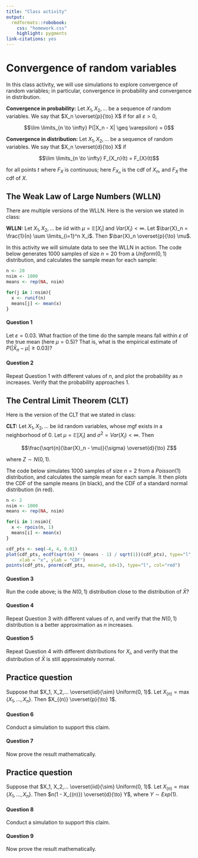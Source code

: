 ```yaml
---
title: "Class activity"
output: 
  rmdformats::robobook:
    css: "homework.css"
    highlight: pygments
link-citations: yes
---
```


# Convergence of random variables

In this class activity, we will use simulations to explore convergence of random variables; in particular, convergence in probability and convergence in distribution.

**Convergence in probability:** Let $X_1, X_2, ...$ be a sequence of random variables. We say that $X_n \overset{p}{\to} X$ if for all $\varepsilon > 0$,

$$\lim \limits_{n \to \infty} P(|X_n - X| \geq \varepsilon) = 0$$

**Convergence in distribution:** Let $X_1, X_2, ...$ be a sequence of random variables. We say that $X_n \overset{d}{\to} X$ if 

$$\lim \limits_{n \to \infty} F_{X_n}(t) = F_{X}(t)$$

for all points $t$ where $F_X$ is continuous; here $F_{X_n}$ is the cdf of $X_n$, and $F_X$ the cdf of $X$.

## The Weak Law of Large Numbers (WLLN)

There are multiple versions of the WLLN. Here is the version we stated in class:

**WLLN:** Let $X_1, X_2,...$ be iid with $\mu = \mathbb{E}[X_i]$ and $Var(X_i) < \infty$. Let $\bar{X}_n = \frac{1}{n} \sum \limits_{i=1}^n X_i$. Then $\bar{X}_n \overset{p}{\to} \mu$.

In this activity we will simulate data to see the WLLN in action. The code below generates 1000 samples of size $n = 20$ from a $Uniform(0, 1)$ distribution, and calculates the sample mean for each sample:

```r
n <- 20
nsim <- 1000
means <- rep(NA, nsim)

for(j in 1:nsim){
  x <- runif(n)
  means[j] <- mean(x)
}
```

:::{.question}
#### Question 1

Let $\varepsilon = 0.03$. What fraction of the time do the sample means fall within $\varepsilon$ of the true mean (here $\mu = 0.5$)? That is, what is the empirical estimate of $P(|\bar{X}_n - \mu| \geq 0.03)$?
:::

:::{.question}
#### Question 2

Repeat Question 1 with different values of $n$, and plot the probability as $n$ increases. Verify that the probability approaches 1.
:::


## The Central Limit Theorem (CLT)

Here is the version of the CLT that we stated in class:

**CLT:** Let $X_1, X_2,...$ be iid random variables, whose mgf exists in a neighborhood of 0. Let $\mu = \mathbb{E}[X_i]$ and $\sigma^2 = Var(X_i) < \infty$. Then 

$$\frac{\sqrt{n}(\bar{X}_n - \mu)}{\sigma} \overset{d}{\to} Z$$

where $Z \sim N(0, 1)$.

The code below simulates 1000 samples of size $n = 2$ from a $Poisson(1)$ distribution, and calculates the sample mean for each sample. It then plots the CDF of the sample means (in black), and the CDF of a standard normal distribution (in red).

```r
n <- 2
nsim <- 1000
means <- rep(NA, nsim)

for(i in 1:nsim){
  x <- rpois(n, 1)
  means[i] <- mean(x)
}

cdf_pts <- seq(-4, 4, 0.01)
plot(cdf_pts, ecdf(sqrt(n) * (means - 1) / sqrt(1))(cdf_pts), type="l", 
     xlab = "x", ylab = "CDF")
points(cdf_pts, pnorm(cdf_pts, mean=0, sd=1), type="l", col="red")
```

:::{.question}
#### Question 3

Run the code above; is the $N(0, 1)$ distribution close to the distribution of $\bar{X}$?
:::

:::{.question}
#### Question 4

Repeat Question 3 with different values of $n$, and verify that the $N(0, 1)$ distribution is a better approximation as $n$ increases.
:::

:::{.question}
#### Question 5

Repeat Question 4 with different distributions for $X_i$, and verify that the distribution of $\bar{X}$ is still approximately normal.
:::

## Practice question

Suppose that $X_1, X_2,... \overset{iid}{\sim} Uniform(0, 1)$. Let $X_{(n)} = \max\{X_1,...,X_n\}$. Then $X_{(n)} \overset{p}{\to} 1$. 


:::{.question}
#### Question 6

Conduct a simulation to support this claim.
:::

:::{.question}
#### Question 7

Now prove the result mathematically.
:::


## Practice question

Suppose that $X_1, X_2,... \overset{iid}{\sim} Uniform(0, 1)$. Let $X_{(n)} = \max\{X_1,...,X_n\}$. Then $n(1 - X_{(n)}) \overset{d}{\to} Y$, where $Y \sim Exp(1)$. 


:::{.question}
#### Question 8

Conduct a simulation to support this claim.
:::

:::{.question}
#### Question 9

Now prove the result mathematically.
:::

